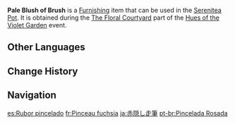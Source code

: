 {{Furnishing Infobox
|id             = 373846
|image          = Item Pale Blush of Brush.png
|category       = Main Flower
|quality        = 3
|description    = A budding main flower of Liyue. It is shaped like the brush nibs of poets and painters, and the white petals are topped with a tint of pale blush that is most rare.
|event          = Hues of the Violet Garden
|source1        = [[Hues of the Violet Garden/The Floral Courtyard|The Floral Courtyard]] event
}}
'''Pale Blush of Brush''' is a [[Furnishing]] item that can be used in the [[Serenitea Pot]]. It is obtained during the [[Hues of the Violet Garden/The Floral Courtyard|The Floral Courtyard]] part of the [[Hues of the Violet Garden]] event.

==Other Languages==
{{Other Languages
|en      = Pale Blush of Brush
|zhs     = 走笔隐红
|zhs_rm  = Zǒubǐ Yǐnhóng
|zht     = 走筆隱紅
|zht_rm  = Zǒubǐ Yǐnhóng
|zh_tl   = Brush-stroke of Red Concealment
|ja      = 赤隠し走筆
|ja_rm   = Aka-kakushi Souhitsu{{Assumed}}
|ja_tl   = Brush-stroke of Red Concealment
|ko      = 붉은빛이 감도는 운필
|ko_tl   = Red Brush Strokes
|es      = Rubor pincelado
|es_tl   = Brushed Blush
|fr      = Pinceau fuchsia
|fr_tl   = Fuchsia Brush
|ru      = Бледный румянец кисти
|ru_tl   = Pale Blush of Brush
|th      = ดอกพู่กันปัดแต้มสีแดง
|th_rm   = 
|th_tl   = 
|vi      = Ngòi Bút Điểm Hồng
|vi_tl   = 
|de      = Rötlicher Pinselstrich
|de_tl   = Reddish Brushstroke
|id      = Tersembunyi di Ujung Kuas
|id_tl   = Hidden in the Brush Tip
|pt      = Pincelada Rosada
|pt_tl   = 
|tr      = Solgun Pembe Fırça
|tr_tl   = 
|it      = Pennellata cipria
|it_tl   = 
}}

==Change History==
{{Change History|2.6}}

==Navigation==
{{Furnishing Navbox/Subsystems|curio}}

[[es:Rubor pincelado]]
[[fr:Pinceau fuchsia]]
[[ja:赤隠し走筆]]
[[pt-br:Pincelada Rosada]]